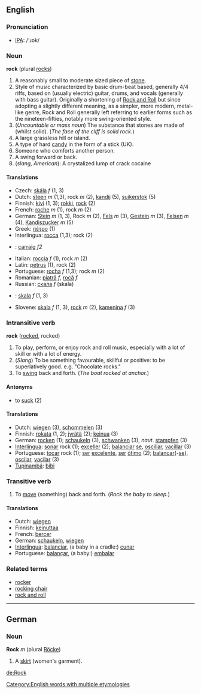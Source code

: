 ==English==
===Pronunciation===
*[[IPA]]: /'ɹɒk/
===Noun===
'''rock''' (plural [[rocks]])
#A reasonably small to moderate sized piece of [[stone]].
#Style of music characterized by basic drum-beat based, generally 4/4 riffs, based on (usually electric) guitar, drums, and vocals (generally with bass guitar). Originally a shortening of [[Rock and Roll]] but since adopting a slightly different meaning, as a simpler, more modern, metal-like genre, Rock and Roll generally left referring to earlier forms such as the nineteen-fifties, notably more swing-oriented style.
#(''Uncountable or mass noun'') The substance that stones are made of (whilst solid). (''The face of the cliff is solid rock.'')
# A large grassless hill or island.
#A type of hard [[candy]] in the form of a stick (UK).
#Someone who comforts another person.
#A swing forward or back.
#(''slang, American''): A crystalized lump of crack cocaine

====Translations====
*Czech: [[skála]] ''f'' (1, 3)
*Dutch: [[steen]] ''m'' (1,3), rock ''m'' (2), [[kandij]] (5), [[suikerstok]] (5)
*Finnish: [[kivi]] (1, 3); [[rokki]], [[rock]] (2)
*French: [[roche]] ''m'' (1), rock ''m'' (2)
*German: [[Stein]] ''m'' (1, 3), Rock ''m'' (2), [[Fels]] ''m'' (3), [[Gestein]] ''m'' (3), [[Felsen]] ''m'' (4), [[Kandiszucker]] ''m'' (5)
*Greek: [[πέτρο]] (1)
*Interlingua: [[rocca]] (1,3); rock (2)
*{{ga}}: [[carraig]] ''f2''
*Italian: [[roccia]] ''f'' (1), rock ''m'' (2)
*Latin: [[petrus]] (1), rock (2)
*Portuguese: [[rocha]] ''f'' (1,3); rock ''m'' (2)
*Romanian: [[piatră]] ''f'', [[rocă]] ''f''
*Russian: [[скала]] ''f'' (skala)
*{{sk}}: [[skala#Slovak|skala]] ''f'' (1, 3)
*Slovene: [[skala]] ''f'' (1, 3), [[rock]] ''m'' (2), [[kamenina]] ''f'' (3)

===Intransitive verb===
'''rock''' ([[rocked]], rocked)

#To play, perform, or enjoy rock and roll music, especially with a lot of skill or with a lot of energy.
#(''Slang'') To be something favourable, skillful or positive: to be superlatively good. e.g. "Chocolate rocks."
#To [[swing]] back and forth.  (''The boat rocked at anchor.'')

====Antonyms====
* to [[suck]] (2)

====Translations====
*Dutch: [[wiegen]] (3), [[schommelen]] (3)
*Finnish: [[rokata]] (1, 2); [[jyrätä]] (2); [[keinua]] (3)
*German: [[rocken]] (1); [[schaukeln]] (3), [[schwanken]] (3), ''naut.'' [[stampfen]] (3)
*[[Interlingua]]: [[sonar]] rock (1); [[exceller]] (2); [[balanciar]] [[se]], [[oscillar]], [[vacillar]] (3)
*Portuguese: [[tocar]] rock (1); [[ser]] [[excelente]], [[ser]] [[ótimo]] (2); [[balançar]](-[[se]]), [[oscilar]], [[vacilar]] (3)
*[[Tupinambá]]: [[bibi]]

===Transitive verb===
#To [[move]] (something) back and forth.  (''Rock the baby to sleep.'')

====Translations====
*Dutch: [[wiegen]]
*Finnish: [[keinuttaa]]
*French: [[bercer]]
*German: [[schaukeln]], [[wiegen]]
*[[Interlingua]]: [[balanciar]], (a baby in a cradle:) [[cunar]]
*Portuguese: [[balançar]], (a baby:) [[embalar]]

===Related terms===
*[[rocker]]
*[[rocking chair]]
*[[rock and roll]]


[[Category:English words with multiple etymologies]]
----
==German==
===Noun===
'''Rock''' ''m'' (plural [[Röcke]])

# A [[skirt]] (women's garment).
[[de:Rock]]